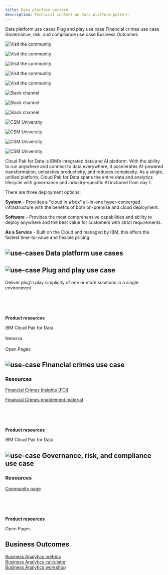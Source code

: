 ```yaml
---
title: Data platform pattern
description: Technical content on Data platform pattern
---
```



<AnchorLinks small>
<AnchorLink>Data platform use cases</AnchorLink>
<AnchorLink>Plug and play use case</AnchorLink>
<AnchorLink>Financial crimes use case</AnchorLink>
<AnchorLink>Governance, risk, and compliance use case</AnchorLink>
<AnchorLink>Business Outcomes</AnchorLink>
</AnchorLinks>

<Row>
<Column colMd={3} colLg={3} noGutterMdLeft>
<ArticleCard
      subTitle="Visit the community"
      title="Cloud Pak for Data"
      href="https://community.ibm.com/community/user/cloudpakfordata/communities/community-home?CommunityKey=c0c16ff2-10ef-4b50-ae4c-57d769937235">

![Visit the community](../images/community-icon.svg)

</ArticleCard>
</Column>
<Column colMd={3} colLg={3} noGutterMdLeft>
<ArticleCard
      subTitle="Visit the community"
      title="Data replication"
      href="https://community.ibm.com/community/user/cloudpakfordata/communities/community-home?CommunityKey=c0c16ff2-10ef-4b50-ae4c-57d769937235">

![Visit the community](../images/community-icon.svg)

</ArticleCard>
</Column>
<Column colMd={3} colLg={3} noGutterMdLeft>
<ArticleCard
      subTitle="Visit the community"
      title="DataOps Think Tank"
      href="https://community.ibm.com/community/user/dataops/communities/community-home?communitykey=5d39da74-735e-44c4-b493-81187bd51daa&tab=groupdetails">

![Visit the community](../images/community-icon.svg)

</ArticleCard>
</Column>
<Column colMd={3} colLg={3} noGutterMdLeft>
<ArticleCard
      subTitle="Visit the community"
      title="Global DataOps"
      href="https://community.ibm.com/community/user/dataops/communities/community-home?CommunityKey=73ce24ad-a006-4d3a-bc1e-7a509a0e2e7d">

![Visit the community](../images/community-icon.svg)

</ArticleCard>
</Column>
<Column colMd={3} colLg={3} noGutterMdLeft>
<ArticleCard
      subTitle="Visit the community"
      title="Data and AI Learning"
      href="https://community.ibm.com/community/user/ailearning/home">

![Visit the community](../images/community-icon.svg)

</ArticleCard>
</Column>

<Column colMd={3} colLg={3} noGutterMdLeft>
<ArticleCard
      subTitle="Slack channels"
      title="#cp4data-tech"
      href="https://app.slack.com/client/T08LVDR7Y/CADLKG1QU">

![Slack channel](../images/slack-icon.svg)

</ArticleCard>

</Column>
<Column colMd={3} colLg={3} noGutterMdLeft>
<ArticleCard
      subTitle="Slack channels"
      title="#cloudpakfordata"
      href="https://app.slack.com/client/T08LVDR7Y/C9QEP326L/details">

![Slack channel](../images/slack-icon.svg)

</ArticleCard>

</Column>
<Column colMd={3} colLg={3} noGutterMdLeft>
<ArticleCard
      subTitle="Slack channels"
      title="#winroom-cpdaas"
      href="https://ibm-analytics.slack.com/archives/C01UPPRS136">

![Slack channel](../images/slack-icon.svg)

</ArticleCard>

</Column>

<Column colMd={3} colLg={3} noGutterMdLeft>
<ArticleCard
      subTitle="CSM University"
      title="Cloud Pak education"
      href="https://w3.ibm.com/w3publisher/customersuccess/get-learning/csm-university/cloud-pak-platform">

![CSM University](../images/csm-university.svg)

</ArticleCard>

</Column>
<Column colMd={3} colLg={3} noGutterMdLeft>
<ArticleCard
      subTitle="Seismic"
      title="Seismic"
      href="https://ibm.seismic.com/Link/Content/DCsp7rvvYS70yP9lLtipgL1A">

![CSM University](../images/csm-university.svg)

</ArticleCard>

</Column>
<Column colMd={3} colLg={3} noGutterMdLeft>
<ArticleCard
      subTitle="IBM Documentation"
      title="documentation"
      href="https://www.ibm.com/docs/en/cloud-paks/cp-data/4.0">

![CSM University](../images/csm-university.svg)

</ArticleCard>

</Column>
<Column colMd={3} colLg={3} noGutterMdLeft>
<ArticleCard
      subTitle="Tech zone"
      title="Tech zone pages"
      href="https://techzone.ibm.com/search?searchbox=%22Cloud+Pak+for+Data%22&StatusFilter=Active&VisibilityFilter=%5B%22IBMers%22%5D&CategoriesFilter=%5B%22Data+and+AI%22%5D&ProductsFilter=%5B%22Cloud+Pak+for+Data%22%5D">

![CSM University](../images/csm-university.svg)

</ArticleCard>

</Column>

</Row>

<Row>
<Column>

Cloud Pak for Data is IBM’s integrated data and AI platform. With the ability to run anywhere and connect to data everywhere, it accelerates AI-powered transformation, unleashes productivity, and reduces complexity. As a single, unified platform, Cloud Pak for Data spans the entire data and analytics lifecycle with governance and industry-specific AI included from day 1.

There are three deployment options:

**System** - Provides a "cloud in a box" all-in-one hyper-converged infrastructure with the benefits of both on-premise and cloud deployment.

**Software** -  Provides the most comprehensive capabilities and ability to deploy anywhere and the best value for customers with strict requirements.

**As a Service** - Built on the Cloud and managed by IBM, this offers the fastest time-to-value and flexible pricing.

</Column>
</Row>

<Row>
<Column>

## ![use-cases](../images/use-case-14.svg) Data platform use cases

</Column>

<Column colMd={8} colLg={8}>

## ![use-case](../images/use-case-14.svg) Plug and play use case

Deliver plug'n play simplicity of one or more solutions in a single environment.


</Column>

<Column colMd={4} colLg={4}>

<br/>
<br/>
<br/>

<Aside>

**Product resources**

<Link to="/csm-data-ai-cloud-pak-for-data">IBM Cloud Pak for Data</Link>

<br/>
<br/>

<Link to="/csm-data-ai-netezza">Netezza</Link>

<br/>
<br/>

<Link to="/csm-data-ai-open-pages">Open Pages</Link>

</Aside>

</Column>

</Row>
<Row>

<Column colMd={8} colLg={8}>

## ![use-case](../images/use-case-14.svg) Financial crimes use case

### Resources

<a href="https://community.ibm.com/community/user/dataops/communities/community-home?CommunityKey=dbb1d25a-db8e-43ec-bec5-4a0e61213601" target='_blank' rel='noreferrer noopener'>Financial Crimes Insights (FCI)</a>

<a href="https://ibm.seismic.com/Link/Folder/DC7bbbf9b" target='_blank' rel='noreferrer noopener'>Financial Crimes enablement material</a>

</Column>

<Column colMd={4} colLg={4}>

<br/>
<br/>
<br/>

<Aside>

**Product resources**

<Link to="/csm-data-ai-cloud-pak-for-data">IBM Cloud Pak for Data</Link>

</Aside>
</Column>
</Row>

<Row>

<Column colMd={8} colLg={8}>

## ![use-case](../images/use-case-14.svg) Governance, risk, and compliance use case

### Resources

<a href="https://community.ibm.com/community/user/dataops/communities/community-home?CommunityKey=d65f8654-17ae-4838-8690-39373cbc1dd8" target='_blank' rel='noreferrer noopener'>Community page</a>

</Column>

<Column colMd={4} colLg={4}>

<br/>
<br/>
<br/>

<Aside>

**Product resources**

<Link to="/csm-data-ai-open-pages">Open Pages</Link>

</Aside>
</Column>
</Row>

<Row>
<Column>

## Business Outcomes

<a href='https://ibm.box.com/s/7k0vvdc7bs4w9b4rgqn4ksg6rfobofxl' target='_blank' rel='noreferrer noopener'> Business Analytics metrics</a><br/>
<a href='https://ibm.box.com/s/0ceh0by00uq1baj0l34akvi7cwfaw1a2' target='_blank' rel='noreferrer noopener'>Business Analytics calculator</a><br/>
<a href='https://ibm.box.com/s/daajnzb0wa4pvh12grqq2nwgaoqln9l0' target='_blank' rel='noreferrer noopener'>Business Analytics workshop</a>

</Column>
</Row>
